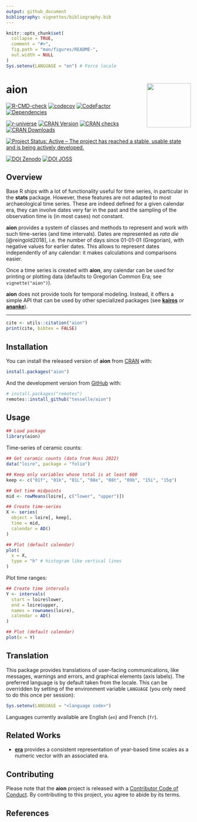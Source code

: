 ```yaml
---
output: github_document
bibliography: vignettes/bibliography.bib
---
```


<!-- README.md is generated from README.Rmd. Please edit that file -->

```r
knitr::opts_chunk$set(
  collapse = TRUE,
  comment = "#>",
  fig.path = "man/figures/README-",
  out.width = NULL
)
Sys.setenv(LANGUAGE = "en") # Force locale
```

# aion <img width=120px src="man/figures/logo.png" align="right" />

<!-- badges: start -->
[![R-CMD-check](https://github.com/tesselle/aion/workflows/R-CMD-check/badge.svg)](https://github.com/tesselle/aion/actions)
[![codecov](https://codecov.io/gh/tesselle/aion/branch/main/graph/badge.svg?token=UgoOXsZW86)](https://app.codecov.io/gh/tesselle/aion)
[![CodeFactor](https://www.codefactor.io/repository/github/tesselle/aion/badge/main)](https://www.codefactor.io/repository/github/tesselle/aion/overview/main)
[![Dependencies](https://tinyverse.netlify.app/badge/aion)](https://cran.r-project.org/package=aion)

[![r-universe](https://tesselle.r-universe.dev/badges/aion)](https://tesselle.r-universe.dev/aion){.pkgdown-devel}
[![CRAN Version](https://www.r-pkg.org/badges/version/aion)](https://cran.r-project.org/package=aion){.pkgdown-release}
[![CRAN checks](https://badges.cranchecks.info/worst/aion.svg)](https://cran.r-project.org/web/checks/check_results_aion.html){.pkgdown-release}
[![CRAN Downloads](https://cranlogs.r-pkg.org/badges/aion)](https://cran.r-project.org/package=aion){.pkgdown-release}

[![Project Status: Active – The project has reached a stable, usable state and is being actively developed.](https://www.repostatus.org/badges/latest/active.svg)](https://www.repostatus.org/#active)

[![DOI Zenodo](https://zenodo.org/badge/DOI/10.5281/zenodo.8032278.svg)](https://doi.org/10.5281/zenodo.8032278)
[![DOI JOSS](https://joss.theoj.org/papers/10.21105/joss.06210/status.svg)](https://doi.org/10.21105/joss.06210)
<!-- badges: end -->

## Overview

Base R ships with a lot of functionality useful for time series, in particular in the **stats** package. However, these features are not adapted to most archaeological time series. These are indeed defined for a given calendar era, they can involve dates very far in the past and the sampling of the observation time is (in most cases) not constant. 

**aion** provides a system of classes and methods to represent and work with such time-series (and time intervals). Dates are represented as *rata die* [@reingold2018], i.e. the number of days since 01-01-01 (Gregorian), with negative values for earlier dates. This allows to represent dates independently of any calendar: it makes calculations and comparisons easier.

Once a time series is created with **aion**, any calendar can be used for printing or plotting data (defaults to Gregorian Common Era; see `vignette("aion")`).

**aion** does not provide tools for temporal modeling. Instead, it offers a simple API that can be used by other specialized packages (see [**kairos**](https://packages.tesselle.org/kairos/) or [**ananke**](https://packages.tesselle.org/ananke/)).

---

```r
cite <- utils::citation("aion")
print(cite, bibtex = FALSE)
```

## Installation

You can install the released version of **aion** from [CRAN](https://CRAN.R-project.org) with:

```r
install.packages("aion")
```

And the development version from [GitHub](https://github.com/) with:

```r
# install.packages("remotes")
remotes::install_github("tesselle/aion")
```

## Usage

```r
## Load package
library(aion)
```

Time-series of ceramic counts:

```r
## Get ceramic counts (data from Husi 2022)
data("loire", package = "folio")

## Keep only variables whose total is at least 600
keep <- c("01f", "01k", "01L", "08e", "08t", "09b", "15i", "15q")

## Get time midpoints
mid <- rowMeans(loire[, c("lower", "upper")])

## Create time-series
X <- series(
  object = loire[, keep],
  time = mid,
  calendar = AD()
)

## Plot (default calendar)
plot(
  x = X, 
  type = "h" # histogram like vertical lines
)
```

Plot time ranges:

```r
## Create time intervals
Y <- intervals(
  start = loire$lower,
  end = loire$upper,
  names = rownames(loire),
  calendar = AD()
)

## Plot (default calendar)
plot(x = Y)
```

## Translation

This package provides translations of user-facing communications, like messages, warnings and errors, and graphical elements (axis labels). The preferred language is by default taken from the locale. This can be overridden by setting of the environment variable `LANGUAGE` (you only need to do this once per session):

``` r
Sys.setenv(LANGUAGE = "<language code>")
```

Languages currently available are English (`en`) and French (`fr`).

## Related Works

* [**era**](https://github.com/joeroe/era) provides a consistent representation of year-based time scales as a numeric vector with an associated era.

## Contributing

Please note that the **aion** project is released with a [Contributor Code of Conduct](https://www.tesselle.org/conduct.html). By contributing to this project, you agree to abide by its terms.

## References
